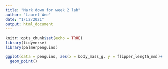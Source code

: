 ```yaml
---
title: "Mark down for week 2 lab"
author: "Laurel Wee"
date: "1/12/2021"
output: html_document
---
```


```r
knitr::opts_chunk$set(echo = TRUE)
library(tidyverse)
library(palmerpenguins)
```
```r
ggplot(data = penguins, aes(x = body_mass_g, y = flipper_length_mm))+
  geom_point()
```

